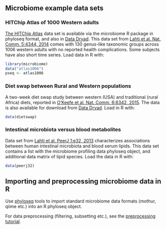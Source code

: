 ## Microbiome example data sets



### HITChip Atlas of 1000 Western adults

[The HITChip Atlas](Atlas.md) data set is available via the microbiome
R package in phyloseq format, and also in [Data
Dryad](http://doi.org/10.5061/dryad.pk75d). This data set from [Lahti
et al. Nat. Comm. 5:4344,
2014](http://www.nature.com/ncomms/2014/140708/ncomms5344/full/ncomms5344.html)
comes with 130 genus-like taxonomic groups across 1006 western adults
with no reported health complications. Some subjects have also short
time series. Load data in R with:

```r
library(microbiome)
data("atlas1006") 
pseq <- atlas1006
```


### Diet swap between Rural and Western populations

A two-week diet swap study between western (USA) and traditional
(rural Africa) diets, reported in [O'Keefe et al. Nat. Comm. 6:6342,
2015](http://dx.doi.org/10.1038/ncomms7342). The data is also
available for download from [Data
Dryad](http://dx.doi.org/10.5061/dryad.1mn1n). Load in R with:

```r
data(dietswap) 
```


### Intestinal microbiota versus blood metabolites

Data set from [Lahti et al. PeerJ 1:e32,
2013](https://peerj.com/articles/32/) characterizes associations
between human intestinal microbiota and blood serum lipids. This data
set contains a list with the microbiome profiling data phyloseq
object, and additional data matrix of lipid species. Load the data
in R with:

```r
data(peerj32)
```


## Importing and preprocessing microbiome data in R

Use [phyloseq](http://joey711.github.io/phyloseq/import-data) tools to
import standard microbiome data formats (mothur, qiime etc.) into an R
phyloseq object.

For data preprocessing (filtering, subsetting etc.), see the
[preprocessing tutorial](Preprocessing.md).



